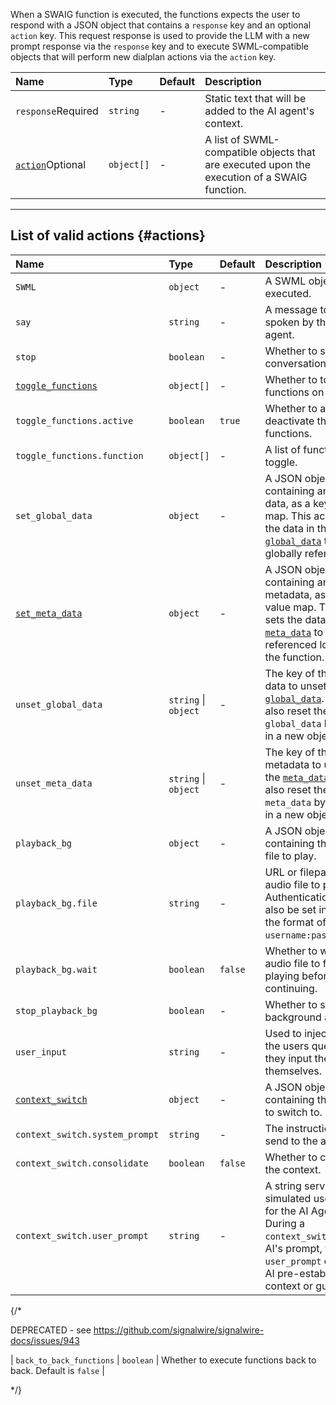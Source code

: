 [toggle_functions]: /swml/guides/ai/toggle_functions
[set_meta_data]: /swml/guides/ai/set_meta_data
[context_switch]: /swml/guides/ai/context_switch
[parameters]: /swml/methods/ai#ai-parameters
[actions]: #actions

When a SWAIG function is executed, the functions expects the user to respond with a JSON object that contains a `response` key and an optional `action` key.
This request response is used to provide the LLM with a new prompt response via the `response` key and to execute SWML-compatible objects that will perform
new dialplan actions via the `action` key.

| Name                                                     | Type       | Default | Description                                                          |
|:---------------------------------------------------------|:-----------|:--------|:---------------------------------------------------------------------|
| `response`<span className="required-arg">Required</span> | `string`   | -       | Static text that will be added to the AI agent's context. |
| [`action`][actions]<span className="optional-arg">Optional</span>   | `object[]` | -       | A list of SWML-compatible objects that are executed upon the execution of a SWAIG function.         |

---

## List of valid actions {#actions}

| Name                                                                | Type                 | Default | Description                                                                                                                                                                   |
|:--------------------------------------------------------------------|:---------------------|:--------|:------------------------------------------------------------------------------------------------------------------------------------------------------------------------------|
| `SWML`                                                              | `object`             | -       | A SWML object to be executed.                                                                                                                                                 |
| `say`                                                               | `string`             | -       | A message to be spoken by the AI agent.                                                                                                                                       |
| `stop`                                                              | `boolean`            | -       | Whether to stop the conversation.                                                                                                                                             |
| [`toggle_functions`][toggle_functions] | `object[]`           | -       | Whether to toggle the functions on or off.                                                                                                                                    |
| `toggle_functions.active`                                           | `boolean`            | `true`  | Whether to activate or deactivate the functions.                                                                                                                              |
| `toggle_functions.function`                                         | `object[]`           | -       | A list of functions to toggle.                                                                                                                                                |
| `set_global_data`                                                   | `object`             | -       | A JSON object containing any global data, as a key-value map. This action sets the data in the [`global_data`][parameters] to be globally referenced.            |
| [`set_meta_data`][set_meta_data]        | `object`             | -       | A JSON object containing any metadata, as a key-value map. This action sets the data in the [`meta_data`][parameters] to be referenced locally in the function.             |
| `unset_global_data`                                                 | `string` \| `object` | -       | The key of the global data to unset from the [`global_data`][parameters]. You can also reset the `global_data` by passing in a new object.                  |
| `unset_meta_data`                                                   | `string` \| `object` | -       | The key of the metadata to unset from the [`meta_data`][parameters]. You can also reset the `meta_data` by passing in a new object.                                         |
| `playback_bg`                                                       | `object`             | -       | A JSON object containing the audio file to play.                                                                                                                              |
| `playback_bg.file`                                                  | `string`             | -       | URL or filepath of the audio file to play. Authentication can also be set in the url in the format of `username:password@url`.                                                |
| `playback_bg.wait`                                                  | `boolean`            | `false` | Whether to wait for the audio file to finish playing before continuing.                                                                                                       |
| `stop_playback_bg`                                                  | `boolean`            | -       | Whether to stop the background audio file.                                                                                                                                    |
| `user_input`                                                        | `string`             | -       | Used to inject text into the users queue as if they input the data themselves.                                                                                                |
| [`context_switch`][context_switch]     | `object`             | -       | A JSON object containing the context to switch to.                                                                                                                            |
| `context_switch.system_prompt`                                      | `string`             | -       | The instructions to send to the agent.                                                                                                                                        |
| `context_switch.consolidate`                                        | `boolean`            | `false` | Whether to consolidate the context.                                                                                                                                           |
| `context_switch.user_prompt`                                        | `string`             | -       | A string serving as simulated user input for the AI Agent. During a `context_switch` in the AI's prompt, the `user_prompt` offers the AI pre-established context or guidance. |

{/*

DEPRECATED - see https://github.com/signalwire/signalwire-docs/issues/943

| `back_to_back_functions` | `boolean`            | Whether to execute functions back to back. Default is `false`                                                                                                                                    |

*/}


